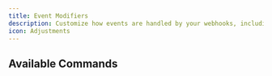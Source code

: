 ```yaml
---
title: Event Modifiers
description: Customize how events are handled by your webhooks, including creating and deleting event modifiers.
icon: Adjustments
---
```


## Available Commands

<Cards>
  <Card
    href="/docs/commands/create"
    title="Create Event Modifier"
    description="Create a new event modifier on a webhook."
  />
  <Card
    href="/docs/commands/delete"
    title="Delete Event Modifier"
    description="Delete an existing event modifier by ID."
  />
</Cards>